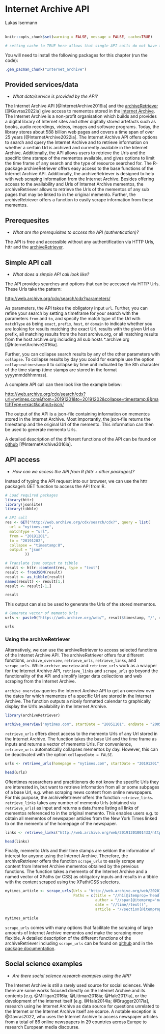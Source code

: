 # Internet Archive API

<chauthors>Lukas Isermann</chauthors> <br><br>

```r
knitr::opts_chunk$set(warning = FALSE, message = FALSE, cache=TRUE)

# setting cache to TRUE here allows that single API calls do not have to be run every time when knitting index or the single script, but only when something has been changed in index or single script
```

You will need to install the following packages for this chapter (run the code):

```r
.gen_pacman_chunk("Internet_archive")
```

## Provided services/data

-   *What data/service is provided by the API?*

The Internet Archive API [@InternetArchive2016ia] and the [archiveRetriever](<https://github.com/liserman/archiveRetriever>) [@Gavras2022ia] give access to mementos stored in the [Internet Archive](<http://web.archive.org>). The Internet Archive is a non-profit organisation which builds and provides a digital library of Internet sites and other digitally stored artefacts such as books, audio recordings, videos, images and software programs. Today, the library stores about 588 billion web pages and covers a time span of over 25 years [@InternetArchive2022ia]. The Internet Archive API offers options to search and query the Internet Archive and to retrieve information on whether a certain Url is archived and currently available in the Internet Archive. Additionally, the API allows users to retrieve the Urls and the specific time stamps of the mementos available, and gives options to limit the time frame of any search and the type of resource searched for. The R-package archiveRetriever offers easy access to the base functions of the Internet Archive API. Additionally, the archiveRetriever is designed to help with web scraping information from the Internet Archive. Besides offering access to the availability and Urls of Internet Archive mementos, the archiveRetriever allows to retrieve the Urls of the mementos of any sub pages that may be linked to in the original memento. Further, the archiveRetriever offers a function to easily scrape information from these mementos.

## Prerequesites

-   *What are the prerequisites to access the API (authentication)?*

The API is free and accessible without any authentification via HTTP Urls, httr and the [archiveRetriever](<https://github.com/liserman/archiveRetriever>).

## Simple API call

-   *What does a simple API call look like?*

The API provides searches and options that can be accessed via HTTP Urls. These Urls take the pattern:

<http://web.archive.org/cdx/search/cdx?parameters/>

As parameters, the API takes the obligatory input `url`. Further, you can refine your search by setting a timeframe for your search with the parameters `from` and `to`, and specify the match type of the Url with `matchType` as being `exact`, `prefix`, `host`, or `domain` to indicate whether you are looking for results matching the exact Url, results with the given Url as prefix, all matching results from the host archive.org, or all matching results from the host archive.org including all sub hosts *.archive.org [@InternetArchive2016ia].

Further, you can collapse search results by any of the other parameters with `collapse`. To collapse results by day you could for example use the option `collapse=timestamp:8` to collapse by time unit indicated by the 8th character of the time stamp (time stamps are stored in the format yyyymmddhhmmss).

A complete API call can then look like the example below:

<http://web.archive.org/cdx/search/cdx?url=nytimes.com&from=20191201&to=20191202&collapse=timestamp:8&matchType=exact&output=json/>

The output of the API is a json-file containing information on mementos stored in the Internet Archive. Most importantly, the json-file returns the timestamp and the original Url of the memento. This information can then be used to generate memento Urls.

A detailed description of the different functions of the API can be found on  [github](<https://github.com/internetarchive/wayback/tree/master/wayback-cdx-server#readme>) [@InternetArchive2016ia].

## API access

-   *How can we access the API from R (httr + other packages)?*

Instead of typing the API request into our browser, we can use the httr package's GET function to access the API from R.

```r
# Load required packages
library(httr)
library(jsonlite)
library(tibble)

# API call
res <- GET("http://web.archive.org/cdx/search/cdx?", query = list(
  url = "nytimes.com",         
  matchType = "url",
  from = "20191201",
  to = "20191202",
  collapse = "timestamp:8",
  output = "json"
         ))

# Translate json output to tibble
result <- httr::content(res, type = "text")
result <- fromJSON(result)
result <- as_tibble(result)
names(result) <- result[1,]
result <- result[-1,]

result

```

This output can also be used to generate the Urls of the stored mementos.

```r
# Generate vector of memento Urls
urls <- paste0("https://web.archive.org/web/", result$timestamp, "/", result$original)

urls

```

### Using the archiveRetriever {-}

Alternatively, we can use the archiveRetriever to access selected functions of the Internet Archive API. The archiveRetriever offers four different functions, `archive_overview`, `retrieve_urls`, `retrieve_links`, and `scrape_urls`. While `archive_overview` and `retrieve_urls` work as a wrapper for the Internet Archive API, `retrieve_links` and `scrape_urls` go beyond the functionality of the API and simplify larger data collections and web scraping from the Internet Archive.

`archive_overview` queries the Internet Archive API to get an overview over the dates for which mementos of a specific Url are stored in the Internet Archive. The function outputs a nicely formatted calendar to graphically display the Url's availability in the Internet Archive.

```r
library(archiveRetriever)

archive_overview("nytimes.com", startDate = "20051101", endDate = "20051130")

```

`retrieve_urls` offers direct access to the memento Urls of any Url stored in the Internet Archive. The function takes the base Url and the time frame as inputs and returns a vector of memento Urls. For convenience, `retrieve_urls` automatically collapses mementos by day. However, this can be deactivated with the option `collapseDate = FALSE`.

```r

urls <- retrieve_urls(homepage = "nytimes.com", startDate = "20191201", endDate = "20191202", collapseDate = FALSE)

head(urls)
```

Oftentimes researchers and practitioners do not know the specific Urls they are interested in, but want to retrieve information from all or some subpages of a base Url, e.g. when scraping news content from online newspapers. For this purpose, the archiveRetriever offers the function `retrieve_links`. `retrieve_links` takes any number of memento Urls (obtained via `retrieve_urls`) as input and returns a data.frame listing all links of mementos referenced to in the original memento. This enables users e.g. to obtain all mementos of newspaper articles from the New York Times linked to on the memento of the homepage of the newspaper.

```r

links <- retrieve_links("http://web.archive.org/web/20191201001433/https://www.nytimes.com/")

head(links)
```

Finally, memento Urls and their time stamps are seldom the information of interest for anyone using the Internet Archive. Therefore, the archiveRetriever offers the function `scrape_urls` to easily scrape any content from Internet Archive mementos obtained by the previous functions. The function takes a memento of the Internet Archive and a named vector of XPaths (or CSS) as obligatory inputs and results in a tibble with the content scraped using the XPath/CSS selectors.

```r
nytimes_article <- scrape_urls(Urls = "http://web.archive.org/web/20201001004918/https://www.nytimes.com/2020/09/30/opinion/biden-trump-2020-debate.html",
                               Paths = c(title = "//h1[@itemprop='headline']",
                                         author = "//span[@itemprop='name']",
                                         date = "//time//text()",
                                         article = "//section[@itemprop='articleBody']//p"))

nytimes_article

```

`scrape_urls` comes with many options that facilitate the scraping of large amounts of Internet Archive mementos and make the scraping more flexible. A detailed description of the different functions of the archiveRetriever including `scrape_urls` can be found on [github](<https://github.com/liserman/archiveRetriever/#readme>) and in the [package documentation](<https://rdrr.io/cran/archiveRetriever/man/>).

## Social science examples

-   *Are there social science research examples using the API?*

The Internet Archive is still a rarely used source for social sciences. While there are some works focused directly on the Internet Archive and its contents [e.g. @Milligan2016ia; @Littman2018ia; @Hale2017ia], or the development of the internet itself [e.g. @Hale2014ia; @Brugger2017ia], research using he Internet Archive as data source for questions unrelated to the Internet or the Internet Archive itself are scarce. A notable exception is @Gavras2022, who uses the Internet Archive to access newspaper articles from a total of 86 online newspapers in 29 countries across Europe to research European media discourse. 




